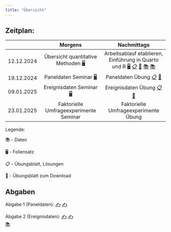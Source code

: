 ```yaml
---
title: "Übersicht"
---
```


## Zeitplan:

|     |                Morgens         |          Nachmittags                     |
|:---:|:-----------------------------------:|:--------------------------------------:|
|  12.12.2024  |Übersicht quantitative Methoden  [🖥](/slides/1_seminar.html "Seminarfolien")         | Arbeitsablauf etablieren, Einführung in Quarto und R   [🖥](/slides/1_uebung.html "Übungsfolien")     [📋](/uebungen/1_uebungsblatt.html "1. Übungsblatt (Lösungen)")    [📝](downloads/1_uebungsblatt_studis.qmd "Übungsblatt zum Download")    [📚](downloads/soep_labels.csv "SOEP Labels Datensatz")      [📚](downloads/soep_uebung.csv "SOEP Datensatz")              |
|  19.12.2024  | Paneldaten Seminar  [🖥](/slides/2_seminar.html "2. Seminarfolien")        | Paneldaten Übung  [📋](/uebungen/2_uebungsblatt.html "2. Übungsblatt (Lösungen)")    [📝](downloads/2_uebungsblatt_studis.qmd "Übungsblatt zum Download")                          |
|  09.01.2025  | Ereignisdaten Seminar  [🖥](/slides/3_seminar.html "Seminarfolien")            | Ereignisdaten Übung [📋](/uebungen/3_uebungsblatt.html "3. Übungsblatt (Lösungen)")    [📝](downloads/3_uebungsblatt_studis.qmd "Übungsblatt zum Download")   |
|  23.01.2025  | Faktorielle Umfrageexperimente   Seminar            | Faktorielle Umfrageexperimente Übung                 |



Legende:

📚 - Daten

🖥 - Foliensatz

📋 - Übungsblatt, Lösungen

📝 - Übungsblatt zum Download


## Abgaben

Abgabe 1 (Paneldaten):
[✍️](/uebungen/1_abgabe_NACHNAME.html "1. Abgabe") 
[✍️](downloads/1_abgabe_NACHNAME.qmd "1. Abgabe zum Download")      

Abgabe 2 (Ereignisdaten):
[✍️](/uebungen/2_abgabe_NACHNAME.html "2. Abgabe") 
[✍️](downloads/2_abgabe_NACHNAME.qmd "2. Abgabe zum Download")   
[📚](downloads/forbes_constant.csv "Datensatz zum Download")   
